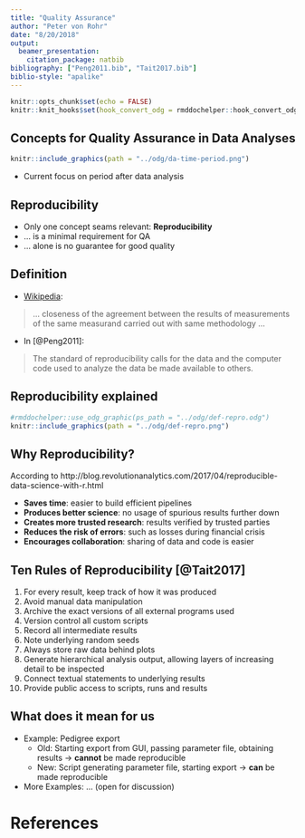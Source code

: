 ```yaml
---
title: "Quality Assurance"
author: "Peter von Rohr"
date: "8/20/2018"
output: 
  beamer_presentation:
    citation_package: natbib
bibliography: ["Peng2011.bib", "Tait2017.bib"] 
biblio-style: "apalike"
---
```


```r
knitr::opts_chunk$set(echo = FALSE)
knitr::knit_hooks$set(hook_convert_odg = rmddochelper::hook_convert_odg)
```

## Concepts for Quality Assurance in Data Analyses

```r
knitr::include_graphics(path = "../odg/da-time-period.png")
```

* Current focus on period after data analysis

## Reproducibility
* Only one concept seams relevant: __Reproducibility__
* ... is a minimal requirement for QA
* ... alone is no guarantee for good quality


## Definition
* [Wikipedia](https://en.wikipedia.org/wiki/Reproducibility): 

> ... closeness of the agreement between the results of measurements of the same measurand carried out with same methodology ...

* In [@Peng2011]: 

> The standard of reproducibility calls for the data and the computer code used to analyze the data be made available to others.


## Reproducibility explained

```r
#rmddochelper::use_odg_graphic(ps_path = "../odg/def-repro.odg")
knitr::include_graphics(path = "../odg/def-repro.png")
```


## Why Reproducibility?
According to http://blog.revolutionanalytics.com/2017/04/reproducible-data-science-with-r.html

* __Saves time__: easier to build efficient pipelines
* __Produces better science__: no usage of spurious results further down
* __Creates more trusted research__: results verified by trusted parties
* __Reduces the risk of errors__: such as losses during financial crisis
* __Encourages collaboration__: sharing of data and code is easier

 
## Ten Rules of Reproducibility [@Tait2017]
1. For every result, keep track of how it was produced
2. Avoid manual data manipulation
3. Archive the exact versions of all external programs used
4. Version control all custom scripts
5. Record all intermediate results
6. Note underlying random seeds
7. Always store raw data behind plots
8. Generate hierarchical analysis output, allowing layers of increasing detail to be inspected
9. Connect textual statements to underlying results
10. Provide public access to scripts, runs and results


## What does it mean for us

* Example: Pedigree export
    + Old: Starting export from GUI, passing parameter file, obtaining results $\rightarrow$ __cannot__ be made reproducible
    + New: Script generating parameter file, starting export $\rightarrow$ __can__ be made reproducible
* More Examples: ... (open for discussion)    


# References

